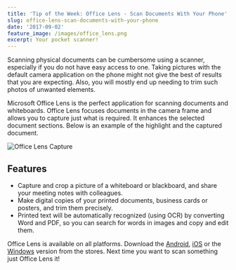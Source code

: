 ```yaml
---
title: 'Tip of the Week: Office Lens - Scan Documents With Your Phone'
slug: office-lens-scan-documents-with-your-phone
date: '2017-09-02'
feature_image: /images/office_lens.png
excerpt: Your pocket scanner!
---
```

Scanning physical documents can be cumbersome using a scanner, especially if you do not have easy access to one. Taking pictures with the default camera application on the phone might not give the best of results that you are expecting. Also, you will mostly end up needing to trim such photos of unwanted elements.

Microsoft Office Lens is the perfect application for scanning documents and whiteboards. Office Lens focuses documents in the camera frame and allows you to capture just what is required. It enhances the selected document sections. Below is an example of the highlight and the captured document.

![Office Lens Capture](/images/office_lens.png)

## **Features**

-   Capture and crop a picture of a whiteboard or blackboard, and share your meeting notes with colleagues.
-   Make digital copies of your printed documents, business cards or posters, and trim them precisely.
-   Printed text will be automatically recognized (using OCR) by converting Word and PDF, so you can search for words in images and copy and edit them.

Office Lens is available on all platforms. Download the [Android](https://play.google.com/store/apps/details?id=com.microsoft.office.officelens&hl=en), [iOS](https://itunes.apple.com/au/app/office-lens/id975925059?mt=8) or the [Windows](https://www.microsoft.com/en-au/store/p/office-lens/9wzdncrfj3t8) version from the stores. Next time you want to scan something just Office Lens it!

